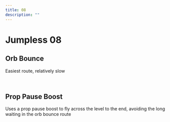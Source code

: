 ```yaml
---
title: 08
description: ""
---
```


# Jumpless 08


<Tabs queryString="tab" defaultValue="beginner" className="tabs tabs--block">
<TabItem value="beginner" label="Beginner" attributes={{className: "beginner"}}>

## Orb Bounce

Easiest route, relatively slow

<YouTube url="https://www.youtube.com/watch?v=BaoyQVXqXDM"/>
<br/>


</TabItem>
<TabItem value="intermediate" label="Intermediate" attributes={{className: "intermediate"}}>

## Prop Pause Boost

Uses a prop pause boost to fly across the level to the end, avoiding the long waiting in the orb bounce route

<YouTube url="https://www.youtube.com/watch?v=ZAmmbb9O6vc"/>

</TabItem>
</Tabs>
